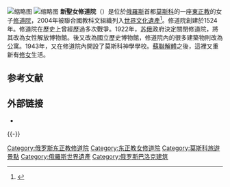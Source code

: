 {{世界遗产概要表
|zh_name = 新聖女修道院
|site_img = File:Novodevichy_Convent_Night.jpg
|site_img_capt = 新聖女修道院
|site_img_width = 350px
|en_name = Ensemble of the Novodevichy Convent
|fr_name = Ensemble du couvent Novodievitchi
|country = {{RUS}}
| Region = 欧洲和北美地区
|area =
|criterion_c = 	i, iv, vi
|ID = 1097
|rg_year = 	2004
|Danger_year =
|ex_rg_year =
|iucn =
|remarks =
|org_url = http://whc.unesco.org/en/list/1097
}}
[[File:Иконостас_надвратной_Преображенской_церкви_Новодевичьего_монастыря_02.jpg|缩略图]]
[[File:Novodevichy_Convent_-_Moscow,_Russia_-_panoramio_-_Sergey_Ashmarin.jpg|缩略图]]
'''新聖女修道院'''（{{lang-ru|Новоде́вичий монасты́рь}}）是位於[[俄羅斯|俄羅斯]]首都[[莫斯科|莫斯科]]的一座[[東正教|東正教]]的女子[[修道院|修道院]]，2004年被聯合國教科文組織列入[[世界文化遺產|世界文化遺產]]<ref>{{cite web|url=http://whc.unesco.org/en/list/1097/|title=Ensemble of the Novodevichy Convent|publisher=UNESCO|date=|accessdate=2014-11-06|archive-date=2021-02-27|archive-url=https://web.archive.org/web/20210227024304/https://whc.unesco.org/en/list/1097|dead-url=no}}</ref>。修道院創建於1524年。修道院在歷史上曾經歷過多次戰爭。1922年，[[苏俄|苏俄]]政府決定關閉修道院，將其改為女性解放博物館。後又改為國立歷史博物館，修道院內的很多建築物則改為公寓。1943年，又在修道院內開設了莫斯科神學學校。[[蘇聯解體|蘇聯解體]]之後，這裡又重新有[[修女|修女]]生活。

== 参考文献 ==
{{Reflist}}

== 外部链接 ==
* {{Commons category-inline|Novodevichy Convent}}

{{-}}
{{俄罗斯世界遗产}}

[[Category:俄罗斯东正教修道院|Category:俄罗斯东正教修道院]]
[[Category:东正教女修道院|Category:东正教女修道院]]
[[Category:莫斯科旅遊景點|Category:莫斯科旅遊景點]]
[[Category:俄羅斯世界遺產|Category:俄羅斯世界遺產]]
[[Category:俄罗斯巴洛克建筑|Category:俄罗斯巴洛克建筑]]